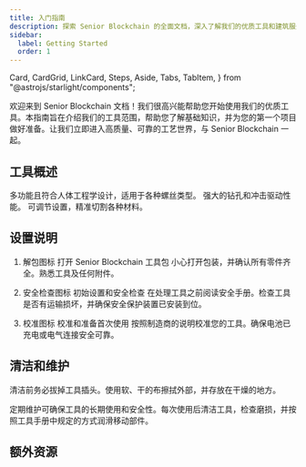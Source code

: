 ```yaml
---
title: 入门指南
description: 探索 Senior Blockchain 的全面文档，深入了解我们的优质工具和建筑服务。
sidebar:
  label: Getting Started
  order: 1
---
```


  Card,
  CardGrid,
  LinkCard,
  Steps,
  Aside,
  Tabs,
  TabItem,
} from "@astrojs/starlight/components";

欢迎来到 Senior Blockchain 文档！我们很高兴能帮助您开始使用我们的优质工具。本指南旨在介绍我们的工具范围，帮助您了解基础知识，并为您的第一个项目做好准备。让我们立即进入高质量、可靠的工艺世界，与 Senior Blockchain 一起。

## 工具概述

<CardGrid>
  <Card title="螺丝刀套装" icon="seti:config">
    多功能且符合人体工程学设计，适用于各种螺丝类型。
    <LinkCard title="了解更多 " href="zh-cn/guides/getting-started" />
  </Card>
  <Card title="电钻锤" icon="seti:pipeline">
    强大的钻孔和冲击驱动性能。
    <LinkCard title="了解更多 " href="zh-cn/guides/getting-started" />
  </Card>
  <Card title="电动锯" icon="seti:crystal">
    可调节设置，精准切割各种材料。
    <LinkCard title="了解更多 " href="zh-cn/guides/getting-started" />
  </Card>
</CardGrid>

## 设置说明

<Steps>

1. 解包图标 打开 Senior Blockchain 工具包
   小心打开包装，并确认所有零件齐全。熟悉工具及任何附件。

2. 安全检查图标 初始设置和安全检查
   在处理工具之前阅读安全手册。检查工具是否有运输损坏，并确保安全保护装置已安装到位。

3. 校准图标 校准和准备首次使用
   按照制造商的说明校准您的工具。确保电池已充电或电气连接安全可靠。

</Steps>


## 清洁和维护

<Aside type="tip">
  清洁前务必拔掉工具插头。使用软、干的布擦拭外部，并存放在干燥的地方。
</Aside>

定期维护可确保工具的长期使用和安全性。每次使用后清洁工具，检查磨损，并按照工具手册中规定的方式润滑移动部件。

## 额外资源

<LinkCard
  title="深入教程"
  description="深入了解如何使用我们的工具，由专家提供教程。"
  href="zh-cn/guides/getting-started"
/>

<LinkCard
  title="视频演示"
  description="视觉指南，帮助您充分利用我们的工具。"
  href="zh-cn/guides/getting-started"
/>

<LinkCard
  title="保修信息"
  description="了解您的保修范围，以及如何提出索赔。"
  href="zh-cn/guides/getting-started"
/>
